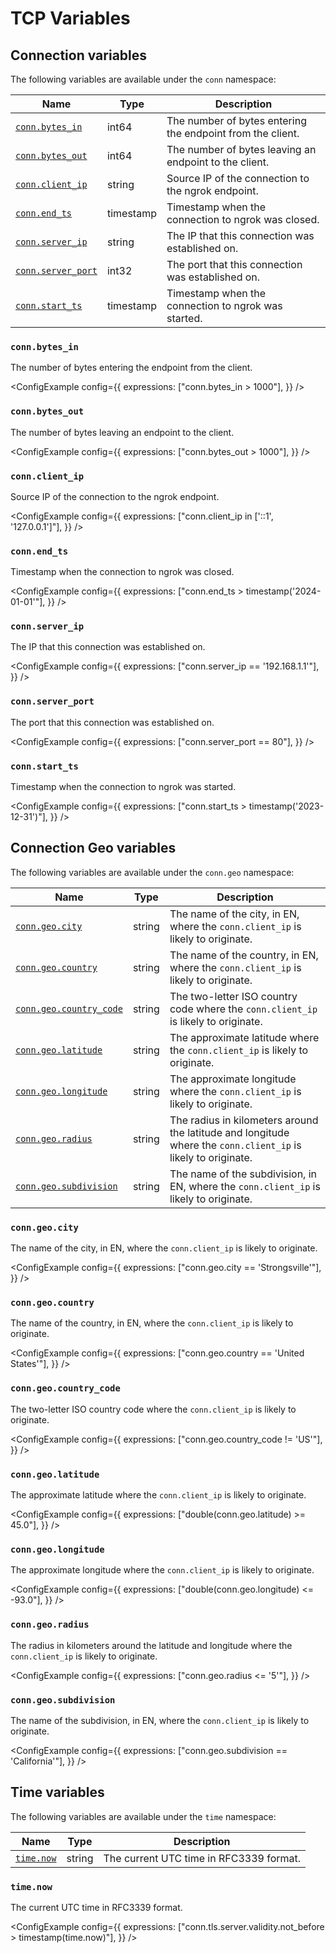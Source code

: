 
# TCP Variables

## Connection variables

The following variables are available under the `conn` namespace:

| Name                                   | Type      | Description                                                |
| -------------------------------------- | --------- | ---------------------------------------------------------- |
| [`conn.bytes_in`](#connbytes_in)       | int64     | The number of bytes entering the endpoint from the client. |
| [`conn.bytes_out`](#connbytes_out)     | int64     | The number of bytes leaving an endpoint to the client.     |
| [`conn.client_ip`](#connclient_ip)     | string    | Source IP of the connection to the ngrok endpoint.         |
| [`conn.end_ts`](#connend_ts)           | timestamp | Timestamp when the connection to ngrok was closed.         |
| [`conn.server_ip`](#connserver_ip)     | string    | The IP that this connection was established on.            |
| [`conn.server_port`](#connserver_port) | int32     | The port that this connection was established on.          |
| [`conn.start_ts`](#connstart_ts)       | timestamp | Timestamp when the connection to ngrok was started.        |

### `conn.bytes_in`

The number of bytes entering the endpoint from the client.

<ConfigExample
	config={{
		expressions: ["conn.bytes_in > 1000"],
	}}
/>

### `conn.bytes_out`

The number of bytes leaving an endpoint to the client.

<ConfigExample
	config={{
		expressions: ["conn.bytes_out > 1000"],
	}}
/>

### `conn.client_ip`

Source IP of the connection to the ngrok endpoint.

<ConfigExample
	config={{
		expressions: ["conn.client_ip in ['::1', '127.0.0.1']"],
	}}
/>

### `conn.end_ts`

Timestamp when the connection to ngrok was closed.

<ConfigExample
	config={{
		expressions: ["conn.end_ts > timestamp('2024-01-01'"],
	}}
/>

### `conn.server_ip`

The IP that this connection was established on.

<ConfigExample
	config={{
		expressions: ["conn.server_ip == '192.168.1.1'"],
	}}
/>

### `conn.server_port`

The port that this connection was established on.

<ConfigExample
	config={{
		expressions: ["conn.server_port == 80"],
	}}
/>

### `conn.start_ts`

Timestamp when the connection to ngrok was started.

<ConfigExample
	config={{
		expressions: ["conn.start_ts > timestamp('2023-12-31')"],
	}}
/>

## Connection Geo variables

The following variables are available under the `conn.geo` namespace:

| Name                                             | Type   | Description                                                                                                   |
| ------------------------------------------------ | ------ | ------------------------------------------------------------------------------------------------------------- |
| [`conn.geo.city`](#conngeo_city)                 | string | The name of the city, in EN, where the `conn.client_ip` is likely to originate.                               |
| [`conn.geo.country`](#conngeo_country)           | string | The name of the country, in EN, where the `conn.client_ip` is likely to originate.                            |
| [`conn.geo.country_code`](#conngeo_country_code) | string | The two-letter ISO country code where the `conn.client_ip` is likely to originate.                            |
| [`conn.geo.latitude`](#conngeo_latitude)         | string | The approximate latitude where the `conn.client_ip` is likely to originate.                                   |
| [`conn.geo.longitude`](#conngeo_longitude)       | string | The approximate longitude where the `conn.client_ip` is likely to originate.                                  |
| [`conn.geo.radius`](#conngeo_radius)             | string | The radius in kilometers around the latitude and longitude where the `conn.client_ip` is likely to originate. |
| [`conn.geo.subdivision`](#conngeo_subdivision)   | string | The name of the subdivision, in EN, where the `conn.client_ip` is likely to originate.                        |

### `conn.geo.city`

The name of the city, in EN, where the `conn.client_ip` is likely to originate.

<ConfigExample
	config={{
		expressions: ["conn.geo.city == 'Strongsville'"],
	}}
/>

### `conn.geo.country`

The name of the country, in EN, where the `conn.client_ip` is likely to originate.

<ConfigExample
	config={{
		expressions: ["conn.geo.country == 'United States'"],
	}}
/>

### `conn.geo.country_code`

The two-letter ISO country code where the `conn.client_ip` is likely to originate.

<ConfigExample
	config={{
		expressions: ["conn.geo.country_code != 'US'"],
	}}
/>

### `conn.geo.latitude`

The approximate latitude where the `conn.client_ip` is likely to originate.

<ConfigExample
	config={{
		expressions: ["double(conn.geo.latitude) >= 45.0"],
	}}
/>

### `conn.geo.longitude`

The approximate longitude where the `conn.client_ip` is likely to originate.

<ConfigExample
	config={{
		expressions: ["double(conn.geo.longitude) <= -93.0"],
	}}
/>

### `conn.geo.radius`

The radius in kilometers around the latitude and longitude where the `conn.client_ip` is likely to originate.

<ConfigExample
	config={{
		expressions: ["conn.geo.radius <= '5'"],
	}}
/>

### `conn.geo.subdivision`

The name of the subdivision, in EN, where the `conn.client_ip` is likely to originate.

<ConfigExample
	config={{
		expressions: ["conn.geo.subdivision == 'California'"],
	}}
/>

## Time variables

The following variables are available under the `time` namespace:

| Name                   | Type   | Description                             |
| ---------------------- | ------ | --------------------------------------- |
| [`time.now`](#timenow) | string | The current UTC time in RFC3339 format. |

### `time.now`

The current UTC time in RFC3339 format.

<ConfigExample
	config={{
		expressions: ["conn.tls.server.validity.not_before > timestamp(time.now)"],
	}}
/>
